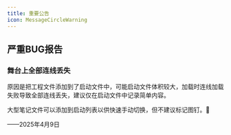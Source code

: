 ```yaml
---
title: 重要公告
icon: MessageCircleWarning
---
```


## 严重BUG报告

### 舞台上全部连线丢失

<Callout>
原因是把工程文件添加到了启动文件中，可能启动文件体积较大，加载时连线加载失败导致全部连线丢失，建议仅在启动文件中记录简单内容。

大型笔记文件可以添加到启动列表以供快速手动切换，但不建议标记图钉。📌

——2025年4月9日
</Callout>
